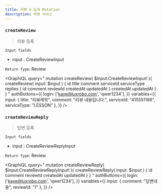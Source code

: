 ```yaml
---
title: 리뷰 & Q/A Mutation
description: 리뷰 서비스 
---
```



### `createReview`
> 리뷰 등록


`Input fields`
* input : <Link to="/input/review/#CreateReviewInput">CreateReviewInput</Link>

`Return Type`: <Link to="/object/review/#Review">Review</Link>

<GraphiQL
  query="
  mutation createReview( $input:CreateReviewInput! ){
    createReview( input: $input ) {
      id
      title
      comment
      serviceId
      serviceType
      replies {
        id
        comment
        reviewId
        createdAt
        updatedAt
      }
      createdAt
      updatedAt
    }
  }
  "
  authButtons={{
    login: ['kaye@luxrobo.com', 'qwer1234'],
  }}
  variables={{
    input: {
      title: "리뷰제목",
      comment: "리뷰 내용입니다.",
      serviceId: "415551198",
      serviceType: "LESSON"
    },
  }}
/>

### `createReviewReply`
> 답변 등록


`Input fields`
* input : <Link to="/input/review/#CreateReviewReplyInput">CreateReviewReplyInput</Link>

`Return Type`: <Link to="/object/review/#Review">Review</Link>

<GraphiQL
  query="
  mutation createReviewReply( $input:CreateReviewReplyInput! ){
    createReviewReply( input: $input ) {
      id
      comment
      reviewId
      createdAt
      updatedAt
    }
  }
  "
  authButtons={{
    login: ['kaye@luxrobo.com', 'qwer1234'],
  }}
  variables={{
    input: {
      comment: "답변내용",
      reviewId: "1"
    },
  }}
/>


